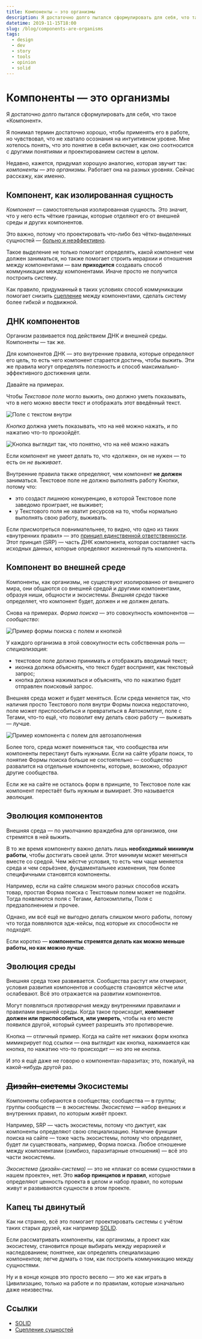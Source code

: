 ```yaml
---
title: Компоненты — это организмы
description: Я достаточно долго пытался сформулировать для себя, что такое «Компонент». Недавно, кажется, придумал для себя хорошую аналогию, которая работает на разных уровнях. Сейчас расскажу, как именно.
datetime: 2019-11-15T18:00
slug: /blog/components-are-organisms
tags:
  - design
  - dev
  - story
  - tools
  - opinion
  - solid
---
```


# Компоненты — это организмы

Я достаточно долго пытался сформулировать для себя, что такое «Компонент».

Я понимал термин достаточно хорошо, чтобы применять его в работе, но чувствовал, что не хватало осознания на интуитивном уровне. Мне хотелось понять, что это понятие в себя включает, как оно соотносится с другими понятиями и проектированием систем в целом.

Недавно, кажется, придумал хорошую аналогию, которая звучит так: _компоненты — это организмы_. Работает она на разных уровнях. Сейчас расскажу, как именно.

## Компонент, как изолированная сущность

_Компонент_ — самостоятельная изолированная сущность. Это значит, что у него есть чёткие границы, которые отделяют его от внешней среды и других компонентов.

Это важно, потому что проектировать что-либо без чётко-выделенных сущностей — [больно и неэффективно](https://ru.wikipedia.org/wiki/UML).

Такое выделение не только помогает определять, какой компонент чем должен заниматься, но также помогает строить иерархии и отношения между компонентами — вам **приходится** создавать способ коммуникации между компонентами. Иначе просто не получится построить систему.

Как правило, придуманный в таких условиях способ коммуникации помогает снизить <a href="https://en.wikipedia.org/wiki/Coupling_(computer_programming)">сцепление</a> между компонентами, сделать систему более гибкой и подвижной.

## ДНК компонентов

Организм развивается под действием ДНК и внешней среды. Компоненты — так же.

Для компонентов ДНК — это внутренние правила, которые определяют его цель, то есть чего компонент старается достичь, чтобы выжить. Эти же правила могут определять полезность и способ максимально-эффективного достижения цели.

Давайте на примерах.

Чтобы _Текстовое поле_ могло выжить, оно должно уметь показывать, что в него можно ввести текст и отображать этот введённый текст.

![Поле с текстом внутри](/img/blog/organisms-1.png)

_Кнопка_ должна уметь показывать, что на неё можно нажать, и по нажатию что-то произойдёт.

![Кнопка выглядит так, что понятно, что на неё можно нажать](/img/blog/organisms-2.png)

Если компонент не умеет делать то, что «должен», он не нужен — то есть он _не выживает_.

Внутренние правила также определяют, чем компонент **не должен** заниматься. Текстовое поле не должно выполнять работу Кнопки, потому что:

- это создаст лишнюю конкуренцию, в которой Текстовое поле заведомо проиграет, не выживет;
- у Текстового поля не хватит ресурсов на то, чтобы нормально выполнять свою работу, выживать.

Если присмотреться повнимательнее, то видно, что одно из таких «внутренних правил» — это [принцип единственной ответственности](https://ota-solid.now.sh/srp). Этот принцип (<abbr>SRP</abbr>) — часть ДНК компонента, которая составляет часть исходных данных, которые определяют жизненный путь компонента.

## Компонент во внешней среде

Компоненты, как организмы, не существуют изолированно от внешнего мира, они общаются со внешней средой и другими компонентами, образуя ниши, общности и экосистемы. _Внешняя среда_ также определяет, что компонент будет, должен и не должен делать.

Снова на примерах. _Форма поиска_ — это совокупность компонентов — _сообщество_:

![Пример формы поиска с полем и кнопкой](/img/blog/organisms-3.png)

У каждого организма в этой совокупности есть собственная роль — _специализация_:

- текстовое поле должно принимать и отображать вводимый текст;
- иконка должна объяснять, что текст будет воспринят, как текстовый запрос;
- кнопка должна нажиматься и объяснять, что по нажатию будет отправлен поисковый запрос.

Внешняя среда может и будет меняться. Если среда меняется так, что наличия просто Текстового поля внутри Формы поиска недостаточно, поле может приспособиться и превратиться в Автокомплит, поле с Тегами, что-то ещё, что позволит ему делать свою работу — выживать — лучше.

![Пример компонента с полем для автозаполнения](/img/blog/organisms-4.png)

Более того, среда может поменяться так, что сообщества или компоненты перестанут быть нужными. Если на сайте убрали поиск, то понятие Формы поиска больше не состоятельно — сообщество развалится на отдельные компоненты, которые, возможно, образуют другие сообщества.

Если же на сайте не осталось форм в принципе, то Текстовое поле как компонент перестаёт быть нужным и вымирает. Это называется _эволюция_.

## Эволюция компонентов

Внешняя среда — по умолчанию враждебна для организмов, они стремятся в ней выжить.

В то же время компоненту важно делать лишь **необходимый минимум работы**, чтобы достигать своей цели. Этот минимум может меняться вместе со средой. Чем жёстче условия, то есть чем чаще меняется среда и чем серьёзнее, фундаментальнее изменения, тем более специфичными становятся компоненты.

Например, если на сайте слишком много разных способов искать товар, простая Форма поиска с Текстовым полем может не подойти. Тогда появляются поля с Тегами, Автокомплиты, Поля с предзаполнением и прочее.

Однако, им всё ещё не выгодно делать слишком много работы, потому что тогда появляются эдж-кейсы, под которые их способности не подходят.

Если коротко — **компоненты стремятся делать как можно меньше работы, но как можно лучше**.

## Эволюция среды

Внешняя среда тоже развивается. Сообщества растут или отмирают, условия развития компонентов и сообществ становятся жёстче или ослабевают. Всё это отражается на развитии компонентов.

Могут появляться _противоречия_ между внутренними правилами и правилами внешней среды. Когда такое происходит, **компонент должен или приспособиться, или умереть**, чтобы на его месте появился другой, который сумеет разрешить это противоречие.

Кнопка — отличный пример. Когда на сайте нет никаких форм кнопка мимикрирует под ссылки — она выглядит как кнопка, нажимается как кнопка, по нажатию что-то происходит — но это не кнопка.

И это я ещё даже не говорю о компонентах-паразитах; это, пожалуй, на какой-нибудь другой раз.

## <del>Дизайн-системы</del> Экосистемы

Компоненты собираются в сообщества; сообщества — в группы; группы сообществ — в экосистемы. _Экосистема_ — набор внешних и внутренних правил, по которым живёт проект.

Например, <abbr>SRP</abbr> — часть экосистемы, потому что диктует, как компоненты определяют свою специализацию. Наличие функции поиска на сайте — тоже часть экосистемы, потому что определяет, будет ли существовать, например, Форма поиска. Любое отношение между компонентами (симбиоз, паразитарные отношения) — всё это части экосистемы.

_Экосистема (дизайн-система)_ — это не «плакат со всеми сущностями в нашем проекте», нет. Это **набор принципов и правил**, которые определяют ценность проекта в целом и набор правил, по которым живут и развиваются сущности в этом проекте.

## Капец ты двинутый

Как ни странно, всё это помогает проектировать системы с учётом таких старых друзей, как например <a href="https://ota-solid.now.sh"><abbr>SOLID</abbr></a>.

Если рассматривать компоненты, как организмы, а проект как экосистему, становится проще выбирать между иерархией и наследованием; понятнее, как определять специализацию компонентов; легче думать о том, как построить коммуникацию между сущностями.

Ну и в конце концов это просто весело — это же как играть в Цивилизацию, только на работе и по правилам, которые изначально даже неизвестны.

## Ссылки

- <a href="https://ota-solid.now.sh">
    <abbr>SOLID</abbr>
  </a>
- <a href="https://en.wikipedia.org/wiki/Coupling_(computer_programming)">Сцепление сущностей</a>
